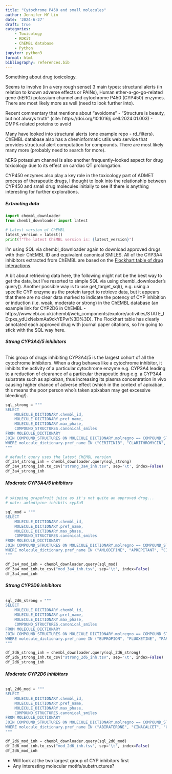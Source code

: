 ```yaml
---
title: "Cytochrome P450 and small molecules"
author: Jennifer HY Lin
date: '2024-6-27'
draft: true
categories: 
    - Toxicology
    - RDKit
    - ChEMBL database
    - Python
jupyter: python3
format: html
bibliography: references.bib
---
```


Something about drug toxicology.

Seems to involve (in a very rough sense) 3 main types: structural alerts (in relation to known adverse effects or PAINs), Human ether-a-go-go-related gene (hERG) potassium channel and cytochrome P450 (CYP450) enzymes. There are most likely more as well (need to look further into).

Recent commentary that mentions about "avoidome" - "Structure is beauty, but not always truth" (cite: https://doi.org/10.1016/j.cell.2024.01.003) - DMPK-related proteins to avoid

Many have looked into structural alerts (one example repo - rd_filters). ChEMBL database also has a cheminformatic utils web service that provides structural alert computation for compounds. There are most likely many more (probably need to search for more).

hERG potassium channel is also another frequently-looked aspect for drug toxicology due to its effect on cardiac QT prolongation.

CYP450 enzymes also play a key role in the toxicology part of ADMET process of therapeutic drugs, I thought to look into the relationship between CYP450 and small drug molecules initially to see if there is anything interesting for further explorations.

##### **Extracting data**

```python
import chembl_downloader
from chembl_downloader import latest
```

```python
# Latest version of ChEMBL
latest_version = latest()
print(f"The latest ChEMBL version is: {latest_version}")
```

I'm using SQL via chembl_downloader again to download approved drugs with their ChEMBL ID and equivalent canonical SMILES. All of the CYP3A4 inhibitors extracted from ChEMBL are based on the [Flockhart table of drug interactions](https://drug-interactions.medicine.iu.edu/MainTable.aspx).

A bit about retrieving data here, the following might not be the best way to get the data, but I've resorted to simple SQL via using chembl_downloader's query(). Another possible way is to use get_target_sql(), e.g. using a specific CYP enzyme as the protein target to retrieve data, but it appears that there are no clear data marked to indicate the potency of CYP inhibition or induction (i.e. weak, moderate or strong) in the ChEMBL database (an example link for CYP2D6 in ChEMBL - https://www.ebi.ac.uk/chembl/web_components/explore/activities/STATE_ID:pxs_ydUxNelxmAa9ckYEPw%3D%3D). The Flockhart table has clearly annotated each approved drug with journal paper citations, so I'm going to stick with the SQL way here.

###### **Strong CYP3A4/5 inhibitors**

This group of drugs inhibiting CYP3A4/5 is the largest cohort of all the cytochrome inhibitors. When a drug behaves like a cytochrome inhibitor, it inhibits the activity of a particular cytochrome enzyme e.g. CYP3A4 leading to a reduction of clearance of a particular therapeutic drug e.g. a CYP3A4 substrate such as apixaban, thus increasing its plasma concentration in vivo causing higher chance of adverse effect (which in the context of apixaban, this means the poor person who's taken apixaban may get excessive bleeding!).

```python
sql_strong = """
SELECT
    MOLECULE_DICTIONARY.chembl_id,
    MOLECULE_DICTIONARY.pref_name,
    MOLECULE_DICTIONARY.max_phase,
    COMPOUND_STRUCTURES.canonical_smiles
FROM MOLECULE_DICTIONARY
JOIN COMPOUND_STRUCTURES ON MOLECULE_DICTIONARY.molregno == COMPOUND_STRUCTURES.molregno
WHERE molecule_dictionary.pref_name IN ("CERITINIB", "CLARITHROMYCIN", "DELAVIRIDINE", "IDELALISIB", "INDINAVIR", "ITRACONAZOLE", "KETOCONAZOLE", "MIBEFRADIL", "NEFAZODONE", "NELFINAVIR", "RIBOCICLIB", "RITONAVIR", "SAQUINAVIR", "TELAPREVIR", "TELITHROMYCIN", "TUCATINIB", "VORICONAZOLE")
"""

# default query uses the latest ChEMBL version
df_3a4_strong_inh = chembl_downloader.query(sql_strong)
df_3a4_strong_inh.to_csv("strong_3a4_inh.tsv", sep='\t', index=False)
df_3a4_strong_inh
```

###### **Moderate CYP3A4/5 inhibitors**

```python
# skipping grapefruit juice as it's not quite an approved drug...
# note: amlodipine inhibits cyp3a5

sql_mod = """
SELECT
    MOLECULE_DICTIONARY.chembl_id,
    MOLECULE_DICTIONARY.pref_name,
    MOLECULE_DICTIONARY.max_phase,
    COMPOUND_STRUCTURES.canonical_smiles
FROM MOLECULE_DICTIONARY
JOIN COMPOUND_STRUCTURES ON MOLECULE_DICTIONARY.molregno == COMPOUND_STRUCTURES.molregno
WHERE molecule_dictionary.pref_name IN ("AMLODIPINE", "APREPITANT", "CIPROFLOXACIN", "CRIZOTINIB", "DILTIAZEM", "ERYTHROMYCIN", "FLUCONAZOLE", "IMATINIB", "LETERMOVIR", "NETUPITANT", "VERAPAMIL")
"""

df_3a4_mod_inh = chembl_downloader.query(sql_mod)
df_3a4_mod_inh.to_csv("mod_3a4_inh.tsv", sep='\t', index=False)
df_3a4_mod_inh
```

###### **Strong CYP2D6 inhibitors**

```python
sql_2d6_strong = """
SELECT
    MOLECULE_DICTIONARY.chembl_id,
    MOLECULE_DICTIONARY.pref_name,
    MOLECULE_DICTIONARY.max_phase,
    COMPOUND_STRUCTURES.canonical_smiles
FROM MOLECULE_DICTIONARY
JOIN COMPOUND_STRUCTURES ON MOLECULE_DICTIONARY.molregno == COMPOUND_STRUCTURES.molregno
WHERE molecule_dictionary.pref_name IN ("BUPROPION", "FLUOXETINE", "PAROXETINE", "QUINIDINE")
"""

df_2d6_strong_inh = chembl_downloader.query(sql_2d6_strong)
df_2d6_strong_inh.to_csv("strong_2d6_inh.tsv", sep='\t', index=False)
df_2d6_strong_inh
```

###### **Moderate CYP2D6 inhibitors**

```python
sql_2d6_mod = """
SELECT
    MOLECULE_DICTIONARY.chembl_id,
    MOLECULE_DICTIONARY.pref_name,
    MOLECULE_DICTIONARY.max_phase,
    COMPOUND_STRUCTURES.canonical_smiles
FROM MOLECULE_DICTIONARY
JOIN COMPOUND_STRUCTURES ON MOLECULE_DICTIONARY.molregno == COMPOUND_STRUCTURES.molregno
WHERE molecule_dictionary.pref_name IN ("ABIRATERONE", "CINACALCET", "CLOBAZAM", "DOXEPIN", "DULOXETINE", "HALOFANTRINE", "LORCASERIN", "MOCLOBEMIDE", "ROLAPITANT", "TERBINAFINE")
"""

df_2d6_mod_inh = chembl_downloader.query(sql_2d6_mod)
df_2d6_mod_inh.to_csv("mod_2d6_inh.tsv", sep='\t', index=False)
df_2d6_mod_inh
```

* Will look at the two largest group of CYP inhibitors first
* Any interesting molecular motifs/substructures?